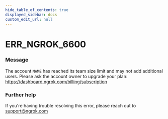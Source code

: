 ```yaml
---
hide_table_of_contents: true
displayed_sidebar: docs
custom_edit_url: null
---
```



# ERR_NGROK_6600

### Message
The account `NAME` has reached its team size limit and may not add additional users.
Please ask the account owner to upgrade your plan: https://dashboard.ngrok.com/billing/subscription

### Further help
If you're having trouble resolving this error, please reach out to [support@ngrok.com](mailto:support@ngrok.com?subject=Help%20with%20ERR_NGROK_6600)


<ErrorDetails error='err_ngrok_6600' />
